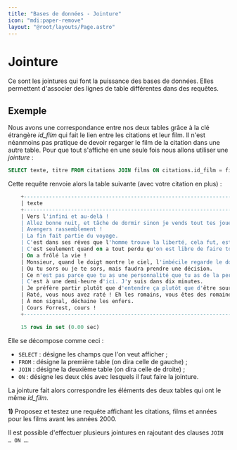 ```yaml
---
title: "Bases de données - Jointure"
icon: "mdi:paper-remove"
layout: "@root/layouts/Page.astro"
---
```


# Jointure

Ce sont les jointures qui font la puissance des bases de données. Elles
permettent d'associer des lignes de table différentes dans des requêtes.

## Exemple

Nous avons une correspondance entre nos deux tables grâce à la clé étrangère
_id_film_ qui fait le lien entre les citations et leur film. Il n'est
néanmoins pas pratique de devoir regarger le film de la citation dans une
autre table. Pour que tout s'affiche en une seule fois nous allons utiliser
une _jointure_ :

```sql
SELECT texte, titre FROM citations JOIN films ON citations.id_film = films.id_film;
```

Cette requête renvoie alors la table suivante (avec votre citation en plus) :

```sql
    +--------------------------------------------------------------------------------------------------+-------------------------------------------+
    | texte                                                                                            | titre                                     |
    +--------------------------------------------------------------------------------------------------+-------------------------------------------+
    | Vers l'infini et au-delà !                                                                       | Toy Story                                 |
    | Allez bonne nuit, et tâche de dormir sinon je vends tout tes jouets !                            | Avengers : Endgame                        |
    | Avengers rassemblement !                                                                         | Avengers : Endgame                        |
    | La fin fait partie du voyage.                                                                    | Avengers : Endgame                        |
    | C'est dans ses rêves que l'homme trouve la liberté, cela fut, est, et restera la vérité.         | Le cercle des poètes disparus             |
    | C'est seulement quand on a tout perdu qu'on est libre de faire tout ce qu'on veut.               | Fight Club                                |
    | On a frôlé la vie !                                                                              | Fight Club                                |
    | Monsieur, quand le doigt montre le ciel, l'imbécile regarde le doigt.                            | Le fabuleux destin d'Amélie Poulain       |
    | Ou tu sors ou je te sors, mais faudra prendre une décision.                                      | Dikkenek                                  |
    | Ce n'est pas parce que tu as une personnalité que tu as de la personnalité.                      | Pulp Fiction                              |
    | C'est à une demi-heure d'ici. J'y suis dans dix minutes.                                         | Pulp Fiction                              |
    | Je préfère partir plutôt que d'entendre ça plutôt que d'être sourd !                             | La classe américaine                      |
    | Raté, vous nous avez raté ! Eh les romains, vous êtes des romaines !                             | Astérix et Obélix : mission Cléopâtre     |
    | À mon signal, déchaine les enfers.                                                               | Gladiator                                 |
    | Cours Forrest, cours !                                                                           | Forrest Gump                              |
    +--------------------------------------------------------------------------------------------------+-------------------------------------------+

    15 rows in set (0.00 sec)
```

Elle se décompose comme ceci :

  * `SELECT` : désigne les champs que l'on veut afficher ;
  * `FROM` : désigne la première table (on dira celle de gauche) ;
  * `JOIN` : désigne la deuxième table (on dira celle de droite) ;
  * `ON` : désigne les deux clés avec lesquels il faut faire la jointure.

La jointure fait alors correspondre les éléments des deux tables qui ont le
même _id_film_.

**1)** Proposez et testez une requête affichant les citations, films et années
pour les films avant les années 2000.

Il est possible d'effectuer plusieurs jointures en rajoutant des clauses `JOIN
… ON …`.